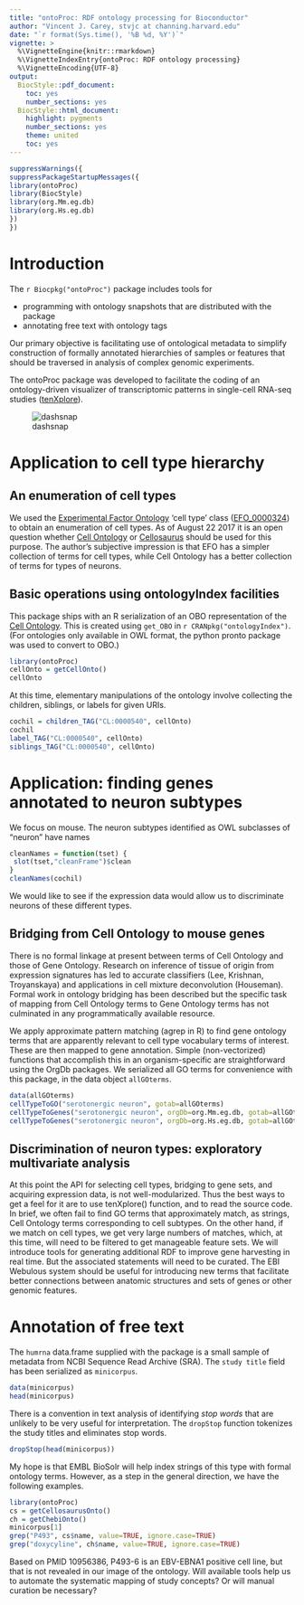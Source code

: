 ```yaml
---
title: "ontoProc: RDF ontology processing for Bioconductor"
author: "Vincent J. Carey, stvjc at channing.harvard.edu"
date: "`r format(Sys.time(), '%B %d, %Y')`"
vignette: >
  %\VignetteEngine{knitr::rmarkdown}
  %\VignetteIndexEntry{ontoProc: RDF ontology processing}
  %\VignetteEncoding{UTF-8}
output:
  BiocStyle::pdf_document:
    toc: yes
    number_sections: yes
  BiocStyle::html_document:
    highlight: pygments
    number_sections: yes
    theme: united
    toc: yes
---
```


```r
suppressWarnings({
suppressPackageStartupMessages({
library(ontoProc)
library(BiocStyle)
library(org.Mm.eg.db)
library(org.Hs.eg.db)
})
})
```

# Introduction

The `r Biocpkg("ontoProc")` package
includes tools for

- programming with ontology snapshots that are distributed with the package
- annotating free text with ontology tags

Our primary objective is facilitating use of ontological
metadata to simplify construction of formally
annotated hierarchies of samples or
features that should be traversed in analysis of complex
genomic experiments.

The ontoProc package was developed to facilitate
the coding of an ontology-driven visualizer of transcriptomic
patterns in single-cell RNA-seq studies ([tenXplore](http://github.com/vjcitn/tenXplore)).

![dashsnap](dashboard.png)

# Application to cell type hierarchy

## An enumeration of cell types

We used the [Experimental Factor Ontology](https://www.ebi.ac.uk/efo/) 'cell type' class ([EFO_0000324](https://www.ebi.ac.uk/ols/ontologies/efo/terms?iri=http%3A%2F%2Fwww.ebi.ac.uk%2Fefo%2FEFO_0000324)) to obtain
an enumeration of cell types.  As of August 22 2017 it is an open question
whether [Cell Ontology](http://obofoundry.org/ontology/cl.html) or
[Cellosaurus](https://web.expasy.org/cellosaurus/) should be used for this purpose.  The author's
subjective impression is that EFO has a simpler collection of terms for cell types,
while Cell Ontology has a better collection of terms for types of neurons.

## Basic operations using ontologyIndex facilities

This package ships with an R serialization
of an OBO representation of the [Cell Ontology](http://obofoundry.org/ontology/cl.html).
This is created using `get_OBO` in `r CRANpkg("ontologyIndex")`.
(For ontologies only available in OWL format, the python pronto
package was used to convert to OBO.)
```r
library(ontoProc)
cellOnto = getCellOnto()
cellOnto
```
At this time,
elementary manipulations of
the ontology involve collecting the children, siblings, or labels for given
URIs.
```r
cochil = children_TAG("CL:0000540", cellOnto) 
cochil
label_TAG("CL:0000540", cellOnto)
siblings_TAG("CL:0000540", cellOnto) 
```

# Application: finding genes annotated to neuron subtypes

We focus on mouse.  The neuron subtypes identified as
OWL subclasses of "neuron" have names
```r
cleanNames = function(tset) {
 slot(tset,"cleanFrame")$clean
}
cleanNames(cochil)
```

We would like to see if the expression data would allow us to discriminate
neurons of these different types.

## Bridging from Cell Ontology to mouse genes

There is no formal linkage at present between terms
of Cell Ontology and those of Gene Ontology.  Research
on inference of tissue of origin from expression 
signatures has led to accurate classifiers (Lee, Krishnan, Troyanskaya) and
applications in cell mixture deconvolution (Houseman).  
Formal work in ontology bridging has been described but the
specific task of mapping from Cell Ontology terms
to Gene Ontology terms has not culminated in any
programmatically available resource.

We apply approximate pattern matching (agrep in R) to
find gene ontology terms that are apparently relevant to
cell type vocabulary terms of interest.  These are then
mapped to gene annotation.  Simple (non-vectorized)
functions that accomplish this in an organism-specific
are straightforward using the OrgDb packages.  We
serialized all GO terms for convenience with this package,
in the data object `allGOterms`.

```r
data(allGOterms)
cellTypeToGO("serotonergic neuron", gotab=allGOterms)
cellTypeToGenes("serotonergic neuron", orgDb=org.Mm.eg.db, gotab=allGOterms)
cellTypeToGenes("serotonergic neuron", orgDb=org.Hs.eg.db, gotab=allGOterms)
```

## Discrimination of neuron types: exploratory multivariate analysis

At this point the API for selecting cell types, bridging to gene
sets, and acquiring expression data, is not well-modularized.  Thus
the best ways to get a feel for it are to use tenXplore() function,
and to read the source code.  In brief, we often fail to find
GO terms that approximately match, as strings, Cell Ontology
terms corresponding to cell subtypes.  On the other hand, if we
match on cell types, we get very large numbers of matches, which,
at this time,
will need to be filtered to get manageable feature sets.  We 
will introduce tools for generating
additional RDF to improve gene harvesting in real time.  But the
associated statements will need to be curated.  The EBI Webulous
system should be useful for introducing new terms that
facilitate better connections between anatomic structures and
sets of genes or other genomic features.

# Annotation of free text

The `humrna` data.frame supplied with the package is a small
sample of metadata from NCBI Sequence Read Archive (SRA).  The
`study title` field has been serialized as `minicorpus`.

```r
data(minicorpus)
head(minicorpus)
```

There is a convention in text analysis of identifying _stop words_ that
are unlikely to be very useful for interpretation.  The `dropStop`
function tokenizes the study titles and eliminates stop words.

```r
dropStop(head(minicorpus))
```

My hope is that EMBL BioSolr will help index strings of this
type with formal ontology terms.  However, as a step in the
general direction, we have the following examples.

```r
library(ontoProc)
cs = getCellosaurusOnto()
ch = getChebiOnto()
minicorpus[1]
grep("P493", cs$name, value=TRUE, ignore.case=TRUE)
grep("doxycyline", ch$name, value=TRUE, ignore.case=TRUE)
```
Based on PMID 10956386, P493-6 is an EBV-EBNA1 positive
cell line, but that is not revealed in our image of
the ontology.  Will available tools help us to automate the
systematic mapping of study concepts?  Or will manual curation
be necessary?
